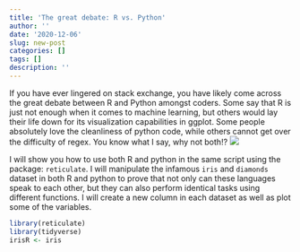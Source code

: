 ```yaml
---
title: 'The great debate: R vs. Python'
author: ''
date: '2020-12-06'
slug: new-post
categories: []
tags: []
description: ''
---
```

If you have ever lingered on stack exchange, you have likely come across the great debate between R and Python amongst coders. Some say that R is just not enough when it comes to machine learning, but others would lay their life down for its visualization capabilities in ggplot. Some people absolutely love the cleanliness of python code, while others cannot get over the difficulty of regex. You know what I say, why not both!? 
![](/post/2020-12-06-new-post_files/Why not both, R and python.png)

I will show you how to use both R and python in the same script using the package: `reticulate`. I will manipulate the infamous `iris` and `diamonds` dataset in both R and python to prove that not only can these languages speak to each other, but they can also perform identical tasks using different functions. I will create a new column in each dataset as well as plot some of the variables. 
```R
library(reticulate)
library(tidyverse)
irisR <- iris
```


